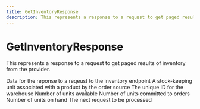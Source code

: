 ```yaml
---
title: GetInventoryResponse
description: This represents a response to a request to get paged results of inventory from the provider.
---
```


GetInventoryResponse
===============================================
This represents a response to a request to get paged results of inventory from the provider.


<Reference>  
  <Field name="inventory[]" type="object[]" nullable={false}>
    <Description>
      Data for the reponse to a reqeust to the inventory endpoint
    </Description>
  </Field>
  <Field name="inventory.sku" type="string" nullable={false}>
    <Description>
        A stock-keeping unit associated with a product by the order source
    </Description>
  </Field>
  <Field name="inventory.warehouse_id" type="string" nullable={false}>
    <Description>
        The unique ID for the warehouse
    </Description>
  </Field>
  <Field name="inventory.available_quantity" type="number" nullable={false}>
    <Description>
        Number of units available
    </Description>
  </Field>
  <Field name="inventory.committed_quantity" type="string" nullable={false}>
    <Description>
        Number of units committed to orders
    </Description>
  </Field>
  <Field name="inventory.on_hand_quantity" type="string" nullable={false}>
    <Description>
        Number of units on hand
    </Description>
  </Field>
  <Field name="next_request" type="any" nullable={true}>
    <Description>
      The next request to be processed
    </Description>
  </Field>
</Reference>